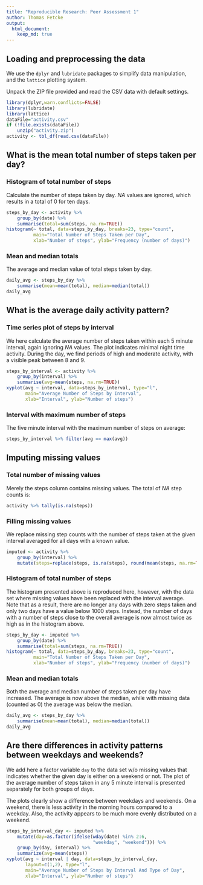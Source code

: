 ```yaml
---
title: "Reproducible Research: Peer Assessment 1"
author: Thomas Fetcke
output: 
  html_document:
    keep_md: true
---
```



## Loading and preprocessing the data

We use the `dplyr` and `lubridate` packages to simplify data manipulation,
and the `lattice` plotting system.

Unpack the ZIP file provided and read the CSV data with default settings.

```r
library(dplyr,warn.conflicts=FALSE)
library(lubridate)
library(lattice)
dataFile="activity.csv"
if (!file.exists(dataFile))
    unzip("activity.zip")
activity <- tbl_df(read.csv(dataFile))
```


## What is the mean total number of steps taken per day?

### Histogram of total number of steps

Calculate the number of steps taken by day. *NA* values are ignored, which 
results in a total of 0 for ten days.

```r
steps_by_day <- activity %>% 
    group_by(date) %>% 
    summarise(total=sum(steps, na.rm=TRUE))
histogram(~ total, data=steps_by_day, breaks=23, type="count",
          main="Total Number of Steps Taken per Day",
          xlab="Number of steps", ylab="Frequency (number of days)")
```

### Mean and median totals

The average and median value of total steps taken by day.

```r
daily_avg <- steps_by_day %>% 
    summarise(mean=mean(total), median=median(total))
daily_avg
```


## What is the average daily activity pattern?

### Time series plot of steps by interval

We here calculate the average number of steps taken within each 5 minute
interval, again ignoring *NA* values. The plot indicates minimal night time 
activity. During the day, we find periods of high and moderate activity, with
a visible peak between 8 and 9. 

```r
steps_by_interval <- activity %>%
    group_by(interval) %>%
    summarise(avg=mean(steps, na.rm=TRUE))
xyplot(avg ~ interval, data=steps_by_interval, type="l",
       main="Average Number of Steps by Interval",
       xlab="Interval", ylab="Number of steps")
```

### Interval with maximum number of steps 

The five minute interval with the maximum number of steps on average:

```r
steps_by_interval %>% filter(avg == max(avg))
```


## Imputing missing values

### Total number of missing values

Merely the steps column contains missing values. The total of *NA* step counts
is:

```r
activity %>% tally(is.na(steps))
```

### Filling missing values

We replace missing step counts with the number of steps taken at the
given interval averaged for all days with a known value.

```r
imputed <- activity %>% 
    group_by(interval) %>% 
    mutate(steps=replace(steps, is.na(steps), round(mean(steps, na.rm=TRUE))))
```

### Histogram of total number of steps 

The histogram presented above is reproduced here, however, with the data set
where missing values have been replaced with the interval average.
Note that as a result, there are no longer any days with zero steps taken
and only two days have a value below 1000 steps. Instead, the number of 
days with a number of steps close to the overall average is now almost twice
as high as in the histogram above.

```r
steps_by_day <- imputed %>% 
    group_by(date) %>% 
    summarise(total=sum(steps, na.rm=TRUE))
histogram(~ total, data=steps_by_day, breaks=23, type="count",
          main="Total Number of Steps Taken per Day",
          xlab="Number of steps", ylab="Frequency (number of days)")
```

### Mean and median totals

Both the average and median number of steps taken per day have increased.
The average is now above the median, while with missing data (counted as 0)
the average was below the median.

```r
daily_avg <- steps_by_day %>% 
    summarise(mean=mean(total), median=median(total))
daily_avg
```


## Are there differences in activity patterns between weekdays and weekends?

We add here a factor variable `day` to the data set w/o missing values that
indicates whether the given day is either on a weekend or not.
The plot of the average number of steps taken in any 5 minute interval is
presented separately for both groups of days.

The plots clearly show a difference between weekdays and weekends. On a
weekend, there is less activity in the morning hours compared to a weekday.
Also, the activity appears to be much more evenly distributed on a weekend.

```r
steps_by_interval_day <- imputed %>%
    mutate(day=as.factor(ifelse(wday(date) %in% 2:6, 
                                "weekday", "weekend"))) %>%
    group_by(day, interval) %>%
    summarize(avg=mean(steps))
xyplot(avg ~ interval | day, data=steps_by_interval_day, 
       layout=c(1,2), type="l",
       main="Average Number of Steps by Interval And Type of Day",
       xlab="Interval", ylab="Number of steps")
```
